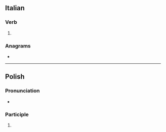 ==Italian==

===Verb===
{{head|it|verb form}}

# {{inflection of|it|darsi||1|p|inf}}

===Anagrams===
* {{l|it|cardi}}

----

==Polish==

===Pronunciation===
* {{pl-IPA}}

===Participle===
{{head|pl|participle form}}

# {{inflection of|pl|darty||m|pr|nom//voc|p}}